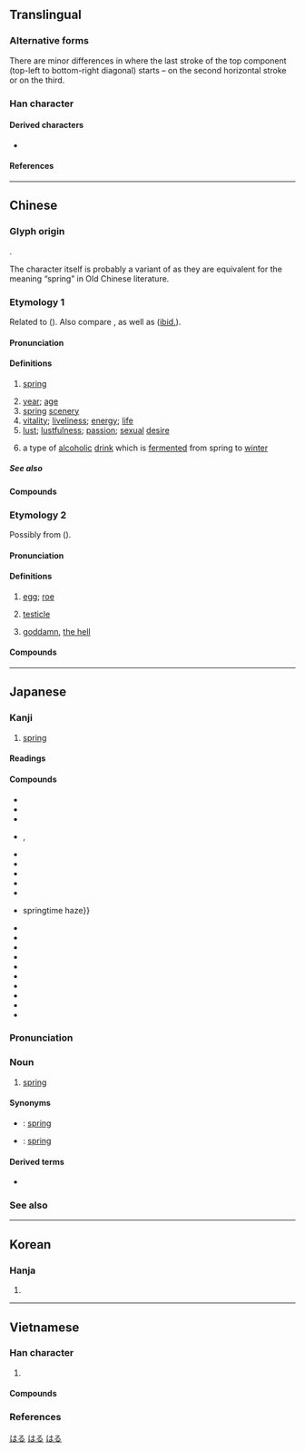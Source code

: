 {{also|萅}}
{{character info/new}}
==Translingual==
{{stroke order|strokes=9}}
{{stroke order|type=animate}}

===Alternative forms===
There are minor differences in where the last stroke of the top component (top-left to bottom-right diagonal) starts – on the second horizontal stroke or on the third.

===Han character===
{{Han char|rn=72|rad=日|as=05|sn=9|four=50603|canj=QKA|ids=⿱𡗗日}}

====Derived characters====
* {{l|mul|[[偆]], [[㖺]], [[堾]], [[媋]], [[𢝣]], [[湷]], [[𬌸]], [[𬯌]], [[暙]], [[䐏]], [[椿]], [[瑃]], [[𨕌]], [[㿤]], [[睶]], [[𬓉]], [[𮄵]], [[蝽]], [[賰]]([[䞐]]), [[踳]], [[𨩃]], [[䮞]]([[𩨁]]), [[鰆]]([[䲠]]), [[𪂹]], [[𠝩]], [[萶]], [[箺]], [[䦮]], [[𩄄]], [[鬊]], [[惷]], [[𣕮]], [[𭾇]], [[𪃣]], [[蠢]], [[𩯥]]}}

====References====
{{wikidata|Q54553153}}
{{Han ref|kx=0493.060|dkj=13844|dj=0856.070|hdz=21496.100|uh=6625}}

----

==Chinese==

===Glyph origin===
{{Han etyl}}
{{Han compound|艸|屯|日|ls=psc|t1=grass|t2=sprout|t3=sun|c1=s|c2=p|c3=s}}.

The character {{lang|zh|春}} itself is probably a variant of {{och-l|屯}} as they are equivalent for the meaning “spring” in Old Chinese literature.

===Etymology 1===
{{zh-forms|alt=萅,旾}}
Related to {{och-l|芚|(of plants) to begin to grow}} ({{zh-ref|Schuessler, 2007}}). Also compare {{cog|km|ដុះ||to grow; to germinate; to sprout}}, as well as {{och-l|穿|to bore through}} ([[ibid.]]).

====Pronunciation====
{{zh-pron
|m=chūn
|m-s=cun1
|c=ceon1
|c-t=cun1
|g=cun1
|h=pfs=chhûn;gd=cun1
|j=cung1
|mb=ché̤ng
|md=chŭng
|mn=chhun
|mn-t=cung1
|w=1tshen
|x=qyn1
|mc=y
|oc=y
|ma=y
|cat=n,a
}}

====Definitions====
{{zh-hanzi}}

# [[spring]] {{gloss|season}}
#: {{zh-x|春天|spring}}
# [[year]]; [[age]]
# [[spring]] [[scenery]]
# [[vitality]]; [[liveliness]]; [[energy]]; [[life]]
# [[lust]]; [[lustfulness]]; [[passion]]; [[sexual]] [[desire]]
#: {{zh-x|思春期|puberty}}
# a type of [[alcoholic]] [[drink]] which is [[ferment]]ed from spring to [[winter]]

=====See also=====
{{table:seasons/zh}}

====Compounds====
{{zh-der|春冰|春餅|春播|春蠶|春潮|春綢|春肥|春分|春分點|春風|春風得意|春風化雨|春風滿面|春耕|春宮|春灌|春光|春寒|春寒料峭|春旱|春華秋實|春化|春月|春畫|春畫兒|春荒|春暉|春季|春假|春節|春景|春捲|春捲兒|春困秋乏|春蘭|春蘭秋菊|春雷|春聯|春聯兒|春令|春麥|春滿人間|春忙|春夢|春牛|春情|春秋|春秋衫|春日|春色|春上|春試|春筍|春天|春瘟|春捂秋凍|春宵|春小麥|春心|春汛|春藥|春意|春蚓秋蛇|春游|春雨|春運|春種|春裝|一場春夢|一枝春|三春|三春暉|三春柳|不勝春|中國之春|九春|付之春夢|仲春|做春夢|偷春|偷春體|兩頭春|八月春|初春|剪春羅|化雨春風|北京之春|口角春風|吳越春秋|呂氏春秋|咬春|四季如春|回復青春|回春|回春作用|坐春風|夜春|大地回春|大春|大春元|如坐春風|如沐春風|妙手回春|嬌若春花|子春之疾|孟春|季春|宜春|宜春帖|宜春縣|富春秋|寒木春華|寸草春暉|小春|小陽春|左氏春秋|常春藤|常遇春|幾度春風|恆春半島|恆春鎮|悲秋傷春|憐春|懷春|戰地春夢|手到回春|打春|拜春|探春|探春之宴|摸春牛|放春|新春|早春|春不老|春丕峽|春事|春事闌珊|春作|春來秋去|春信|春元演習|春光如海|春光明媚|春光漏泄|春光融融|春凳|春勝|春化作用|春化處理|春去秋來|春和景明|春回大地|春困|春夢一場|春夢婆|春夢無痕|春大麥|春官|春宮圖|春宵苦短|春山|春山八字|春山如笑|春心蕩漾|春心飛絮|春思|春意闌珊|春捲皮|春方|春旛|春日遲遲|春明|春暖花開|春暖花香|春曉|春書|春服|春望|春林|春條兒|春榜|春榮|春樹暮雲|春歸|春歸人老|春氣|春水|春消息|春深似海|春牛圖|春生秋殺|春申君|春申江|春盛擔子|春盛食罍|春盤|春社|春祈秋報|春祭|春禊|春秋三傳|春秋五霸|春秋兒|春秋大夢|春秋幾何|春秋日高|春秋榜|春秋筆削|春秋筆法|春秋繁露|春秋配|春秋鼎盛|春筍怒發|春紅|春纖|春臺|春興|春色惱人|春色滿園|春花|春花作物|春花秋月|春芳|春茶|春草|春菇|春菜絲兒|春華|春蒐|春蔥|春誦夏絃|春賽|春遊|春酒|春閨|春闈|春院|春霖|春露秋霜|春風一度|春風和氣|春風夏雨|春風藹吉|春風雨露|春風面|春風風人|春香鬧學|春鶯|時雨春風|晏子春秋|暮春|暮雲春樹|有女懷春|有腳陽春|杏林春暖|枯木逢春|枯枝再春|楚漢春秋|殘春|沐浴春風|滿袖春風|滿面春生|滿面春風|滿面生春|漏春和尚|漏洩春光|熙春|燒春|玉堂春|玉樓春|琿春河|琿春縣|甕頭春|留春|發春|白雪陽春|皮裡春秋|眉似春山|眉蹙春山|碧蘿春|碧螺春|萬古長春|秋月春風|立春|第二春|繡閣長春|花塢春曉|芳春|莫春|著手回春|著手成春|蔣春霖|藥到回春|虎尾春冰|行春|買春|賣春|走春|迎春|迎春花|遞春|鄂倫春族|鍾離春|長春市|長春花|開春|陽春|陽春有腳|陽春白雪|陽春麵|陽臺春夢|雨後春筍|青春|青春期|青春永駐|青春痘|面若春花|鞭春|麗春園|麗春花|黍谷生春|龜鶴同春|洪春|琿春|春陵|蘄春|滿春|紅春}}

===Etymology 2===
{{zh-forms|alt=膥}}
Possibly from {{inh|zh|sit-pro|*d(w)əj||egg; testicle}} ({{zh-ref|Baxter and Sagart, 2014}}).

====Pronunciation====
{{zh-pron
|c=ceon1
|h=pfs=chhûn;gd=cun1
|mn-t=cung1
|dial=n
|cat=n
}}

====Definitions====
{{zh-hanzi}}

# {{lb|zh|Cantonese|Hakka|Teochew}} [[egg]]; [[roe]]
# {{lb|zh|Cantonese|vulgar}} [[testicle]]
# {{lb|zh|Cantonese|vulgar}} [[goddamn]], [[the hell]] 

====Compounds====
{{zh-der|雞春|魚春|多春魚|春袋|春核|蝦春|石春|水蛇春咁長|乜春|鵝春石}}

{{zh-cat|Beginning}}

----

==Japanese==

===Kanji===
{{ja-kanji|grade=2|rs=日05}}

# [[spring#Noun|spring]] {{gloss|season}}

====Readings====
{{ja-readings
|goon=しゅん
|kanon=しゅん
|kun=はる-
}}

====Compounds====
* {{ja-r|小%春|こ%はる|[[early]] [[autumn]], [[Indian summer]]}}
* {{ja-r|小%春%日%和|こ%はる%び%より|[[early]] [[autumn]], [[Indian summer]]}}
* {{ja-r|常春|とこはる|[[everlasting]] [[spring]]}}
* {{ja-r|初春|はつはる}}, {{ja-r|初%春|しょ%しゅん|[[early]] [[spring]], [[New Year]]}}
* {{ja-r|春%菊|しゅん%ぎく|[[garland chrysanthemum]]}}
* {{ja-r|春秋|しゅんじゅう|spring and autumn, months and years, Chronicles of Lu}}
* {{ja-r|春%秋%戦%国|しゅん%じゅう%せん%ごく|{{w|Spring and Autumn Period}} and {{w|Warring States Period}} in China}}
* {{ja-r|春%一番|はる%いちばん|first storm of spring}}
* {{ja-r|春%風|はる%かぜ|spring breeze}}
* {{ja-r|春%霞|はる%がすみ}} springtime haze}}
* {{ja-r|春%着|はる%ぎ|springwear, New Year's clothes}}
* {{ja-r|春%蚕|はる%ご|spring breed of silkworms}}
* {{ja-r|春%先|はる%さき|beginning of spring}}
* {{ja-r|春%雨|はる%さめ|spring rain, {{w|cellophane noodles}}}}
* {{ja-r|春%場%所|はる%ば%しょ|the spring sumo tournament in Osaka}}
* {{ja-r|春%繭|はる%まゆ|the spring cocoon crop}}
* {{ja-r|春%休み|はる%やすみ|spring break}}
* {{ja-r|来%春|らい%しゅん|[[next]] [[spring]]}}
* {{ja-r|翌%春|よく%しゅん|[[next]] [[spring]]}}
* {{ja-r|春%分|しゅん%ぶん|[[spring equinox]], [[vernal equinox]]}}

===Pronunciation===
{{wikipedia|lang=ja}}
{{ja-kanjitab|yomi=k|はる}}
{{ja-pron|acc=a|y=k|はる}}

===Noun===
{{ja-noun|はる}}

# [[spring#Noun|spring]] {{gloss|season}}

====Synonyms====
* {{ja-r|春季|しゅんき}}: [[spring]]
* {{ja-r|春期|しゅんき}}: [[spring]]

====Derived terms====
* {{ja-r|春めく|はるめく}}

===See also===
{{table:seasons/ja}}

[[Category:Japanese basic words|はる]]
[[Category:ja:Calendar terms|はる]]
[[Category:ja:Seasons|はる]]

----

==Korean==

===Hanja===
{{ko-hanja|hangeul=춘|eumhun=|rv=chun|mr=ch'un|y=chwun}}

# {{defn|lang=ko|sort=日05}}

----

==Vietnamese==

===Han character===
{{vi-readings|rs=日05
|hanviet=xuân-tdcndg;tdcntd;gdhn;bonet
|phienthiet=樞倫 xu luân
|nom=xuân-tdcndg;tdcntd;btcn;bonet;genibrel;taberd, xoan-tdcndg;tdcntd;gdhn;bonet;taberd
}}

# {{han tu form of|xuân|[[spring#Noun|spring]] {{gloss|season}}}}

====Compounds====
{{der3|vi
|{{vi-l|立春|lập xuân}}
|{{vi-l|春夏秋冬|xuân hạ thu đông}}
|{{vi-l|春分|xuân phân}}
}}

===References===
<references/>